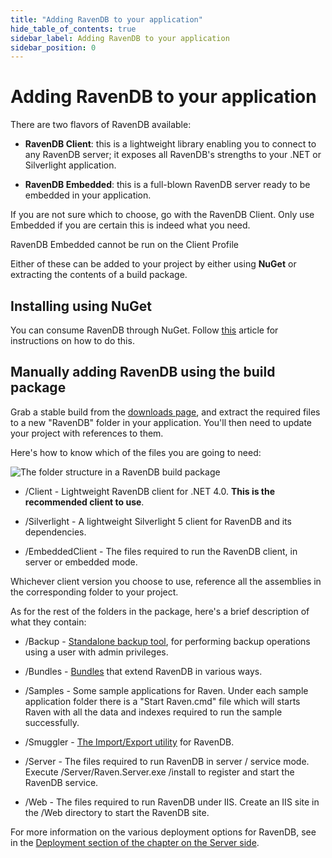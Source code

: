 ```yaml
---
title: "Adding RavenDB to your application"
hide_table_of_contents: true
sidebar_label: Adding RavenDB to your application
sidebar_position: 0
---
```



# Adding RavenDB to your application

There are two flavors of RavenDB available:

* **RavenDB Client**: this is a lightweight library enabling you to connect to any RavenDB server; it exposes all RavenDB's strengths to your .NET or Silverlight application.

* **RavenDB Embedded**: this is a full-blown RavenDB server ready to be embedded in your application.

If you are not sure which to choose, go with the RavenDB Client. Only use Embedded if you are certain this is indeed what you need.

RavenDB Embedded cannot be run on the Client Profile

Either of these can be added to your project by either using **NuGet** or extracting the contents of a build package.

## Installing using NuGet

You can consume RavenDB through NuGet. Follow [this](https://ravendb.net/docs/intro/quickstart/adding-ravendb-through-nuget) article for instructions on how to do this.

## Manually adding RavenDB using the build package

Grab a stable build from the [downloads page](https://ravendb.net/download), and extract the required files to a new "RavenDB" folder in your application. You'll then need to update your project with references to them.

Here's how to know which of the files you are going to need:

![The folder structure in a RavenDB build package](./assets/build_package.png)

* /Client - Lightweight RavenDB client for .NET 4.0. **This is the recommended client to use**.

* /Silverlight - A lightweight Silverlight 5 client for RavenDB and its dependencies.

* /EmbeddedClient - The files required to run the RavenDB client, in server or embedded mode.

Whichever client version you choose to use, reference all the assemblies in the corresponding folder to your project.

As for the rest of the folders in the package, here's a brief description of what they contain:

* /Backup - [Standalone backup tool](../../server/administration/backup-restore.mdx), for performing backup operations using a user with admin privileges.

* /Bundles - [Bundles](../../server/extending/bundles.mdx) that extend RavenDB in various ways.

* /Samples - Some sample applications for Raven. Under each sample application folder there is a "Start Raven.cmd" file which will starts Raven with all the data and indexes required to run the sample successfully.

* /Smuggler - [The Import/Export utility](../../server/administration/export-import.mdx) for RavenDB.

* /Server - The files required to run RavenDB in server / service mode. Execute /Server/Raven.Server.exe /install to register and start the RavenDB service.

* /Web - The files required to run RavenDB under IIS. Create an IIS site in the /Web directory to start the RavenDB site.

For more information on the various deployment options for RavenDB, see in the [Deployment section of the chapter on the Server side](../../server/deployment.mdx).
